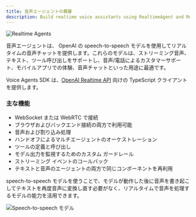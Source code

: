 ```yaml
---
title: 音声エージェントの概要
description: Build realtime voice assistants using RealtimeAgent and RealtimeSession
---
```



![Realtime Agents](https://cdn.openai.com/API/docs/images/diagram-speech-to-speech.png)

音声エージェントは、 OpenAI の speech-to-speech モデルを使用してリアルタイムの音声チャットを提供します。これらのモデルは、ストリーミング音声、テキスト、ツール呼び出しをサポートし、音声/電話によるカスタマーサポート、モバイルアプリでの体験、音声チャットといった用途に最適です。

Voice Agents SDK は、[OpenAI Realtime API](https://platform.openai.com/docs/guides/realtime) 向けの TypeScript クライアントを提供します。

<LinkCard
  title="クイックスタート"
  href="/openai-agents-js/ja/guides/voice-agents/quickstart"
  description="OpenAI Agents SDK を使って、ほんの数分でリアルタイム音声アシスタントを構築できます。"
/>

### 主な機能

- WebSocket または WebRTC で接続
- ブラウザおよびバックエンド接続の両方で利用可能
- 音声および割り込み処理
- ハンドオフによるマルチエージェントのオーケストレーション
- ツールの定義と呼び出し
- モデル出力を監視するためのカスタム ガードレール
- ストリーミング イベントのコールバック
- テキストと音声のエージェントの両方で同じコンポーネントを再利用

speech-to-speech モデルを使うことで、モデルが動作した後に音声を書き起こしてテキストを再度音声に変換し直す必要がなく、リアルタイムで音声を処理するモデルの能力を活用できます。

![Speech-to-speech モデル](https://cdn.openai.com/API/docs/images/diagram-chained-agent.png)
